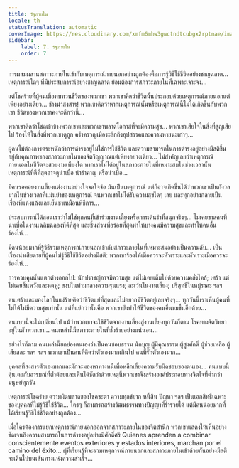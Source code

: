 ```yaml
---
title: รัฐภายใน
locale: th
statusTranslation: automatic
coverImage: https://res.cloudinary.com/xmfm6mhw3gwctndtcubgx2rptnae/image/upload/v1740468922/small_cover_tratado_de_psicologia_revolucionaria_a4c0dca4e0.webp
sidebar:
    label: 7. รัฐภายใน
    order: 7
---
```

การผสมผสานสภาวะภายในเข้ากับเหตุการณ์ภายนอกอย่างถูกต้องคือการรู้วิธีใช้ชีวิตอย่างชาญฉลาด... เหตุการณ์ใดๆ ที่มีประสบการณ์อย่างชาญฉลาด ย่อมต้องการสภาวะภายในที่เฉพาะเจาะจง...

แต่โชคร้ายที่ผู้คนเมื่อทบทวนชีวิตของพวกเขา พวกเขาคิดว่าชีวิตนั้นประกอบด้วยเหตุการณ์ภายนอกแต่เพียงอย่างเดียว... ช่างน่าสงสาร! พวกเขาคิดว่าหากเหตุการณ์นั้นหรือเหตุการณ์นี้ไม่ได้เกิดขึ้นกับพวกเขา ชีวิตของพวกเขาคงจะดีกว่านี้...

พวกเขาคิดว่าโชคเข้าข้างพวกเขาและพวกเขาพลาดโอกาสที่จะมีความสุข... พวกเขาเสียใจในสิ่งที่สูญเสียไป ร้องไห้ในสิ่งที่พวกเขาดูถูก คร่ำครวญเมื่อระลึกถึงอุปสรรคและความหายนะเก่าๆ...

ผู้คนไม่ต้องการตระหนักว่าการดำรงอยู่ไม่ใช่การใช้ชีวิต และความสามารถในการดำรงอยู่อย่างมีสติขึ้นอยู่กับคุณภาพของสภาวะภายในของจิตวิญญาณแต่เพียงอย่างเดียว... ไม่สำคัญเลยว่าเหตุการณ์ภายนอกในชีวิตจะสวยงามเพียงใด หากเราไม่ได้อยู่ในสภาวะภายในที่เหมาะสมในช่วงเวลานั้น เหตุการณ์ที่ดีที่สุดอาจดูน่าเบื่อ น่ารำคาญ หรือน่าเบื่อ...

มีคนรอคอยงานเลี้ยงแต่งงานอย่างใจจดใจจ่อ มันเป็นเหตุการณ์ แต่ก็อาจเกิดขึ้นได้ว่าพวกเขาเป็นกังวลมากในช่วงเวลาที่แม่นยำของเหตุการณ์ จนพวกเขาไม่ได้รับความสุขใดๆ เลย และทุกอย่างกลายเป็นเรื่องที่แห้งแล้งและเย็นชาเหมือนพิธีการ...

ประสบการณ์ได้สอนเราว่าไม่ใช่ทุกคนที่เข้าร่วมงานเลี้ยงหรือการเต้นรำที่สนุกจริงๆ... ไม่เคยขาดคนที่น่าเบื่อในงานเฉลิมฉลองที่ดีที่สุด และชิ้นส่วนที่อร่อยที่สุดทำให้บางคนมีความสุขและทำให้คนอื่นร้องไห้...

มีคนน้อยมากที่รู้วิธีรวมเหตุการณ์ภายนอกเข้ากับสภาวะภายในที่เหมาะสมอย่างเป็นความลับ... เป็นเรื่องน่าเสียดายที่ผู้คนไม่รู้วิธีใช้ชีวิตอย่างมีสติ: พวกเขาร้องไห้เมื่อควรจะหัวเราะและหัวเราะเมื่อควรจะร้องไห้...

การควบคุมนั้นแตกต่างออกไป: นักปราชญ์อาจมีความสุข แต่ไม่เคยเต็มไปด้วยความคลั่งไคล้; เศร้า แต่ไม่เคยสิ้นหวังและหดหู่; สงบในท่ามกลางความรุนแรง; ละเว้นในงานเลี้ยง; บริสุทธิ์ในหมู่ราคะ ฯลฯ

คนเศร้าและมองโลกในแง่ร้ายคิดว่าชีวิตแย่ที่สุดและไม่อยากมีชีวิตอยู่เลยจริงๆ... ทุกวันนี้เราเห็นผู้คนที่ไม่ได้ไม่มีความสุขเท่านั้น แต่ที่แย่กว่านั้นคือ พวกเขายังทำให้ชีวิตของคนอื่นขมขื่นอีกด้วย...

คนแบบนี้จะไม่เปลี่ยนไป แม้ว่าพวกเขาจะใช้ชีวิตจากงานเลี้ยงสู่งานเลี้ยงทุกวันก็ตาม โรคทางจิตวิทยาอยู่ในตัวพวกเขา... คนเหล่านี้มีสภาวะภายในที่ชั่วร้ายอย่างแน่นอน...

อย่างไรก็ตาม คนเหล่านี้ยกย่องตนเองว่าเป็นคนชอบธรรม นักบุญ ผู้มีคุณธรรม ผู้สูงศักดิ์ ผู้ช่วยเหลือ ผู้เสียสละ ฯลฯ ฯลฯ พวกเขาเป็นคนที่คิดว่าตัวเองมากเกินไป คนที่รักตัวเองมาก...

บุคคลที่สงสารตัวเองมากและมักจะมองหาทางหนีเพื่อหลีกเลี่ยงความรับผิดชอบของตนเอง... คนแบบนี้คุ้นเคยกับอารมณ์ที่ต่ำต้อยและเห็นได้ชัดว่าด้วยเหตุนี้พวกเขาจึงสร้างองค์ประกอบทางจิตใจที่ต่ำกว่ามนุษย์ทุกวัน

เหตุการณ์โชคร้าย ความผิดพลาดของโชคชะตา ความทุกข์ยาก หนี้สิน ปัญหา ฯลฯ เป็นเอกสิทธิ์เฉพาะของบุคคลที่ไม่รู้วิธีใช้ชีวิต... ใครๆ ก็สามารถสร้างวัฒนธรรมทางปัญญาที่ร่ำรวยได้ แต่มีคนน้อยมากที่ได้เรียนรู้วิธีใช้ชีวิตอย่างถูกต้อง...

เมื่อใครต้องการแยกเหตุการณ์ภายนอกออกจากสภาวะภายในของจิตสำนึก พวกเขาแสดงให้เห็นอย่างชัดเจนถึงความสามารถในการดำรงอยู่อย่างมีศักดิ์ศรี Quienes aprenden a combinar conscientemente eventos exteriores y estados interiores, marchan por el camino del éxito... ผู้ที่เรียนรู้ที่จะรวมเหตุการณ์ภายนอกและสภาวะภายในเข้าด้วยกันอย่างมีสติ จะเดินไปบนเส้นทางแห่งความสำเร็จ...

